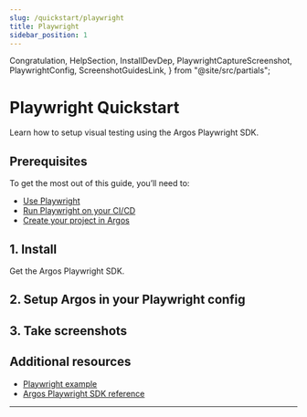 ```yaml
---
slug: /quickstart/playwright
title: Playwright
sidebar_position: 1
---
```


  Congratulation,
  HelpSection,
  InstallDevDep,
  PlaywrightCaptureScreenshot,
  PlaywrightConfig,
  ScreenshotGuidesLink,
} from "@site/src/partials";

# Playwright Quickstart

Learn how to setup visual testing using the Argos Playwright SDK.

## Prerequisites

To get the most out of this guide, you’ll need to:

- [Use Playwright](https://playwright.dev/docs/intro#installing-playwright)
- [Run Playwright on your CI/CD](https://playwright.dev/docs/ci-intro#on-pushpull_request)
- [Create your project in Argos](https://app.argos-ci.com/new)

## 1. Install

Get the Argos Playwright SDK.

<InstallDevDep dependency="@argos-ci/playwright" />

## 2. Setup Argos in your Playwright config

<PlaywrightConfig />

## 3. Take screenshots

<PlaywrightCaptureScreenshot />
<ScreenshotGuidesLink />

<Congratulation />

## Additional resources

- [Playwright example](https://github.com/argos-ci/argos-javascript/tree/main/examples/playwright)
- [Argos Playwright SDK reference](/playwright)

---

<HelpSection />
